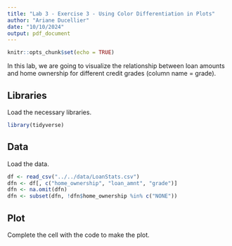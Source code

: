 ```yaml
---
title: "Lab 3 - Exercise 3 - Using Color Differentiation in Plots"
author: "Ariane Ducellier"
date: "10/10/2024"
output: pdf_document
---
```


```r
knitr::opts_chunk$set(echo = TRUE)
```

In this lab, we are going to visualize the relationship between loan amounts and home ownership for different credit grades (column name = grade).

## Libraries

Load the necessary libraries.

```r
library(tidyverse)
```

## Data

Load the data.

```r
df <- read_csv("../../data/LoanStats.csv")
dfn <- df[, c("home_ownership", "loan_amnt", "grade")]
dfn <- na.omit(dfn)
dfn <- subset(dfn, !dfn$home_ownership %in% c("NONE"))
```

## Plot

Complete the cell with the code to make the plot.

```r
```
